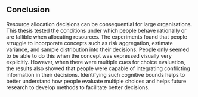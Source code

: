 ## Conclusion {#conclusion}

Resource allocation decisions can be consequential for large organisations. This
thesis tested the conditions under which people behave rationally or are
fallible when allocating resources. The experiments found that people struggle
to incorporate concepts such as risk aggregation, estimate variance, and sample
distribution into their decisions. People only seemed to be able to do this when
the concept was expressed visually very explicitly. However, when there were
multiple cues for choice evaluation, the results also showed that people were
capable of integrating conflicting information in their decisions. Identifying
such cognitive bounds helps to better understand how people evaluate multiple
choices and helps future research to develop methods to facilitate better
decisions.

\newpage

\printbibliography[segment=\therefsegment,heading=subbibintoc]
